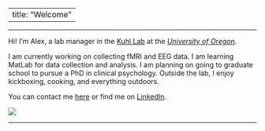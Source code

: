
---
title: "Welcome"
---
***

Hi! I'm Alex, a lab manager in the [Kuhl Lab](https://kuhllab.com/) at the [_University of Oregon_](https://www.uoregon.edu/).


I am currently working on collecting fMRI and EEG data. I am learning MatLab for data collection and analysis. I am planning on going to graduate school to pursue a PhD in clinical psychology. Outside the lab, I enjoy kickboxing, cooking, and everything outdoors.


You can contact me [here](mailto:atrembla@uoregon.edu) or find me on [LinkedIn](https://www.linkedin.com/in/alexandra-tremblay-mcgaw-a28774ba).

![](imgs/1.jpg)

***